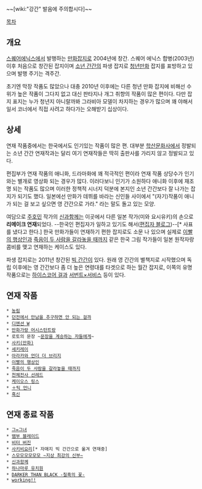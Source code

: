 ~~[wiki:"강간" 발음에 주의합시다]~~

[[목차]]

== 개요 ==
[[스퀘어에닉스]]에서 발행하는 [[만화잡지]]로 2004년에 창간. 스퀘어 에닉스 합병(2003년) 이후 처음으로 창간된 잡지이며 [[소년 간간]]의 파생 잡지로 [[청년만화]] 잡지를 표방하고 있으며 발행 주기는 격주간.

초기엔 막장 작품도 많았으나 대충 2010년 이후에는 다른 청년 만화 잡지에 비해선 수위가 높은 작품이 그다지 없고 대신 판타지나 개그 취향의 작품이 많은 편이다. 다만 잡지 표지는 누가 청년지 아니랄까봐 그라비아 모델이 차지하는 경우가 많으며 꽤 야해서 일서 코너에서 직접 사려고 하다가는 오해받기 십상이다.

== 상세 ==
연재 작품중에서는 한국에서도 인기있는 작품이 많은 편. 대부분 [[학산문화사]]에서 정발되는 소년 간간 연재작과는 달리 여기 연재작들은 딱히 출판사를 가리지 않고 정발되고 있다. 

편집부가 연재 작품의 애니화, 드라마화에 꽤 적극적인 편이라 연재 작품 상당수가 인기와는 별개로 영상화 되는 경우가 많다. 이러다보니 인기가 소원하다 애니화 이후에 재조명 되는 작품도 많으며 이러한 정책적 시너지 덕분에 본지인 소년 간간보다 잘 나가는 잡지가 되기도 했다. 일본에선 만화가 데뷔를 바라는 신인들 사이에서 "(자기)작품이 애니가 되는 걸 보고 싶으면 영 간간으로 가라." 라는 말도 돌고 있는 모양. 

여담으로 [[주호민]] 작가의 [[신과함께]]는 이곳에서 다른 일본 작가(미와 요시유키)의 손으로 '''리메이크 연재'''되었다. --한국인 편집자가 일하고 있기도 해서([http://warmania99.egloos.com/ 편집자 블로그])--[* 사표를 냈다고 한다.] 한국 만화가들이 연재하기 편한 잡지로도 소문 나 있으며 실제로 [[이빨의 행상인]]과 [[죽음이 두 사람을 갈라놓을 때까지]] 같은 한국 그림 작가들이 일본 원작자랑 콤비를 맺고 연재하는 케이스도 있다.

파생 잡지로는 2011년 창간된 [[빅 간간]]이 있다. 원래 영 간간의 별책지로 시작했으며 독립 이후에는 영 간간보다 좀 더 높은 연령대를 타겟으로 하는 월간 잡지로, 이쪽의 유명 작품으로는 [[하이스코어 걸]]과 [[서번트×서비스]] 등이 있다.

== 연재 작품 ==
 * [[농림]]
 * [[던전에서 만남을 추구하면 안 되는 걸까]]
 * [[디멘션 W]]
 * [[만화가랑 어시스턴트랑]]
 * 로토의 문장 ~[[문장을 계승하는 자들에게]]~
 * [[사키(만화)]]
 * [[세키레이]]
 * [[아라카와 언더 더 브리지]]
 * [[이빨의 행상인]]
 * [[죽음이 두 사람을 갈라놓을 때까지]]
 * [[천체전사 선레드]]
 * [[케이오스 링스]]
 * [[＋틱 언니]]
 * [[흑신]]

== 연재 종료 작품 ==
 * [[그=그녀]]
 * [[뱀부 블레이드]]
 * [[비터 버진]]
 * [[사키비요리]][* 자매지 빅 간간으로 옮겨 연재중]
 * [[스모모모모모모 ~지상 최강의 신부~]] 
 * [[신과함께]]
 * [[하나마루 유치원]]
 * [[DARKER THAN BLACK -칠흑의 꽃-]]
 * [[working!!]]
